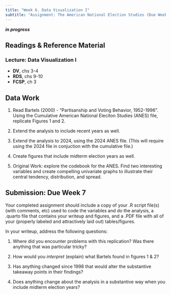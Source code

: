 ```yaml
---
title: "Week 6. Data Visualization I"
subtitle: "Assignment: The American National Election Studies (Due Week 7)"
---
```


***in progress***

## Readings & Reference Material
### Lecture: Data Visualization I
- **DV**, chs 3-4
- **RDS**, chs 9-10
- **FCSP**, ch 3

## Data Work
1. Read Bartels (2000) - “Partisanship and Voting Behavior, 1952-1996”. Using the Cumulative American National Eleciton Studies (ANES) file, replicate Figures 1 and 2.

2. Extend the analysis to include recent years as well.

3. Extend the analysis to 2024, using the 2024 ANES file.  (This will require using the 2024 file in conjuction with the cumulative file.)

3. Create figures that include midterm election years as well.

2. Original Work: explore the codebook for the ANES.  Find two interesting variables and create compelling univariate graphs to illustrate their central tendency, distribution, and spread.

## Submission: Due Week 7

Your completed assignment should include a copy of your .R script file(s) (with comments, etc) used to code the variables and do the analysis, a .quarto file that contains your writeup and figures, and a .PDF file with all of your (properly labeled and attractively laid out) tables/figures.

In your writeup, address the following questions:

1. Where did you encounter problems with this replication?  Was there anything that was particular tricky?

2. How would you *interpret* (explain) what Bartels found in figures 1 & 2?  

3. Has anything changed since 1998 that would alter the substantive takeaway points in their findings?

4. Does anything change about the analysis in a substantive way when you include midterm election years?